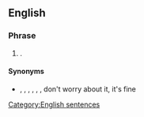 ==English==

===Phrase===
{{head|en|phrase|head=[[it's]] [[all]] [[good]]}}

# {{label|en|idiomatic}} {{non-gloss definition|Used to express unconcern}}.

====Synonyms====
* {{sense|expression of unconcern}} {{l|en|all good}}, {{l|en|no worries}}, {{l|en|no problem}}, {{l|en|no prob}}, {{l|en|no probs}}, {{l|en|no biggie}}, don't worry about it, it's fine
[[Category:English sentences]]